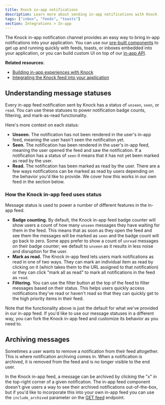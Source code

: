 ```yaml
---
title: Knock in-app notifications
description: Learn more about sending in-app notifications with Knock
tags: ["inbox", "feeds", "toasts"]
section: Integrations > In-app
---
```


The Knock in-app notification channel provides an easy way to bring in-app notifications into your application. You can use our [pre-built components](/in-app-ui/react/overview) to get up and running quickly with feeds, toasts, or inboxes embedded into your application, or you can build custom UI on top of our [in-app API](/reference#feeds).

**Related resources**:

- [Building in-app experiences with Knock](/in-app-ui/overview)
- [Integrating the Knock feed into your application](/in-app-ui/react/feed)

## Understanding message statuses

Every in-app feed notification sent by Knock has a status of `unseen`, `seen`, or `read`. You can use these statuses to power notification badge counts, filtering, and mark-as-read functionality.

Here's more context on each status:

- **Unseen.** The notification has not been rendered in the user's in-app feed, meaning the user hasn't seen the notification yet.
- **Seen.** The notification has been rendered in the user's in-app feed, meaning the user opened the feed and saw the notification. If a notification has a status of `seen` it means that it has not yet been marked as read by the user.
- **Read.** The notification has been marked as read by the user. There are a few ways notifications can be marked as read by users depending on the behavior you'd like to provide. We cover how this works in our own feed in the section below.

### How the Knock in-app feed uses status

Message status is used to power a number of different features in the in-app feed.

- **Badge counting.** By default, the Knock in-app feed badge counter will show users a count of how many `unseen` messages they have waiting for them in the feed. This means that as soon as they open the feed and see them the messages will be marked as `seen` and the badge count will go back to zero. Some apps prefer to show a count of `unread` messages on their badge counter; we default to `unseen` as it results in less noise and disruption for the user.
- **Mark as read.** The Knock in-app feed lets users mark notifications as read in one of two ways. They can mark an individual item as read by clicking on it (which takes them to the URL assigned to that notification) or they can click "mark all as read" to mark all notifications in the feed as `read`.
- **Filtering.** You can use the filter button at the top of the feed to filter messages based on their status. This helps users quickly access notifications they've read or haven't read so that they can quickly get to the high priority items in their feed.

Note that the functionality above is just the default for what we've provided in our in-app feed. If you'd like to use our message statuses in a different way, you can fork the Knock in-app feed and customize its behavior as you need to.

## Archiving messages

Sometimes a user wants to remove a notification from their feed altogether. This is where notification archiving comes in. When a notification is archived, it is removed from the feed and is no longer visible to the end user.

In the Knock in-app feed, a message can be archived by clicking the "x" in the top-right corner of a given notification. The in-app feed component doesn't give users a way to see their archived notifications out-of-the-box, but if you'd like to incorporate this into your own in-app feed you can use the `include_archived` parameter on the [GET feed](/reference#get-feed) endpoint.
